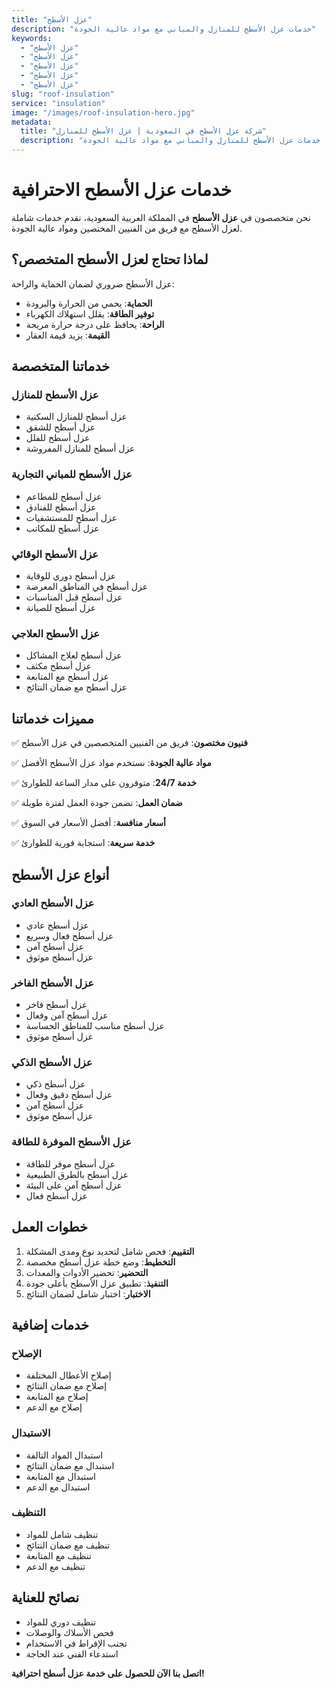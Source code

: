 ```yaml
---
title: "عزل الأسطح"
description: "خدمات عزل الأسطح للمنازل والمباني مع مواد عالية الجودة"
keywords:
  - "عزل الأسطح"
  - "عزل الأسطح"
  - "عزل الأسطح"
  - "عزل الأسطح"
  - "عزل الأسطح"
slug: "roof-insulation"
service: "insulation"
image: "/images/roof-insulation-hero.jpg"
metadata:
  title: "شركة عزل الأسطح في السعودية | عزل الأسطح للمنازل"
  description: "أفضل شركة عزل أسطح في السعودية. خدمات عزل الأسطح للمنازل والمباني مع مواد عالية الجودة."
---
```


# خدمات عزل الأسطح الاحترافية

نحن متخصصون في **عزل الأسطح** في المملكة العربية السعودية، نقدم خدمات شاملة لعزل الأسطح مع فريق من الفنيين المختصين ومواد عالية الجودة.

## لماذا تحتاج لعزل الأسطح المتخصص؟

عزل الأسطح ضروري لضمان الحماية والراحة:

- **الحماية**: يحمي من الحرارة والبرودة
- **توفير الطاقة**: يقلل استهلاك الكهرباء
- **الراحة**: يحافظ على درجة حرارة مريحة
- **القيمة**: يزيد قيمة العقار

## خدماتنا المتخصصة

### عزل الأسطح للمنازل
- عزل أسطح للمنازل السكنية
- عزل أسطح للشقق
- عزل أسطح للفلل
- عزل أسطح للمنازل المفروشة

### عزل الأسطح للمباني التجارية
- عزل أسطح للمطاعم
- عزل أسطح للفنادق
- عزل أسطح للمستشفيات
- عزل أسطح للمكاتب

### عزل الأسطح الوقائي
- عزل أسطح دوري للوقاية
- عزل أسطح في المناطق المعرضة
- عزل أسطح قبل المناسبات
- عزل أسطح للصيانة

### عزل الأسطح العلاجي
- عزل أسطح لعلاج المشاكل
- عزل أسطح مكثف
- عزل أسطح مع المتابعة
- عزل أسطح مع ضمان النتائج

## مميزات خدماتنا

✅ **فنيون مختصون**: فريق من الفنيين المتخصصين في عزل الأسطح

✅ **مواد عالية الجودة**: نستخدم مواد عزل الأسطح الأفضل

✅ **خدمة 24/7**: متوفرون على مدار الساعة للطوارئ

✅ **ضمان العمل**: نضمن جودة العمل لفترة طويلة

✅ **أسعار منافسة**: أفضل الأسعار في السوق

✅ **خدمة سريعة**: استجابة فورية للطوارئ

## أنواع عزل الأسطح

### عزل الأسطح العادي
- عزل أسطح عادي
- عزل أسطح فعال وسريع
- عزل أسطح آمن
- عزل أسطح موثوق

### عزل الأسطح الفاخر
- عزل أسطح فاخر
- عزل أسطح آمن وفعال
- عزل أسطح مناسب للمناطق الحساسة
- عزل أسطح موثوق

### عزل الأسطح الذكي
- عزل أسطح ذكي
- عزل أسطح دقيق وفعال
- عزل أسطح آمن
- عزل أسطح موثوق

### عزل الأسطح الموفرة للطاقة
- عزل أسطح موفر للطاقة
- عزل أسطح بالطرق الطبيعية
- عزل أسطح آمن على البيئة
- عزل أسطح فعال

## خطوات العمل

1. **التقييم**: فحص شامل لتحديد نوع ومدى المشكلة
2. **التخطيط**: وضع خطة عزل أسطح مخصصة
3. **التحضير**: تحضير الأدوات والمعدات
4. **التنفيذ**: تطبيق عزل الأسطح بأعلى جودة
5. **الاختبار**: اختبار شامل لضمان النتائج

## خدمات إضافية

### الإصلاح
- إصلاح الأعطال المختلفة
- إصلاح مع ضمان النتائج
- إصلاح مع المتابعة
- إصلاح مع الدعم

### الاستبدال
- استبدال المواد التالفة
- استبدال مع ضمان النتائج
- استبدال مع المتابعة
- استبدال مع الدعم

### التنظيف
- تنظيف شامل للمواد
- تنظيف مع ضمان النتائج
- تنظيف مع المتابعة
- تنظيف مع الدعم

## نصائح للعناية

- تنظيف دوري للمواد
- فحص الأسلاك والوصلات
- تجنب الإفراط في الاستخدام
- استدعاء الفني عند الحاجة

**اتصل بنا الآن للحصول على خدمة عزل أسطح احترافية!**
